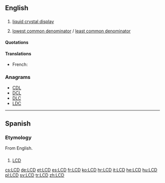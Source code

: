 ==English==
{{wikipedia}}

==={{initialism}}===
{{en-noun}}

# {{context|electronics|computing}} [[liquid crystal display]]
# {{number theory}} [[lowest common denominator]] / [[least common denominator]]

====Quotations====
{{seeCites}}

====Translations====
{{trans-top|liquid crystal display}}
* French: {{t-|fr|ACL}}
{{trans-mid}}
{{trans-bottom}}

===Anagrams===
* [[CDL#English|CDL]] 
* [[DCL#English|DCL]]
* [[DLC#English|DLC]]
* [[LDC#English|LDC]]

----

==Spanish==
{{wikipedia|lang=es}}

===Etymology===
From English.

==={{initialism|es}}===
{{es-noun-m}}

# {{electronics|computing|lang=es}} [[#English|LCD]] {{gloss|liquid crystal display}}

[[cs:LCD]]
[[de:LCD]]
[[et:LCD]]
[[es:LCD]]
[[fr:LCD]]
[[ko:LCD]]
[[hr:LCD]]
[[it:LCD]]
[[he:LCD]]
[[hu:LCD]]
[[pl:LCD]]
[[sv:LCD]]
[[tr:LCD]]
[[zh:LCD]]